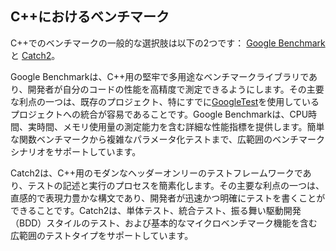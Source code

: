 ## C++におけるベンチマーク

C++でのベンチマークの一般的な選択肢は以下の2つです：
[Google Benchmark](https://github.com/google/benchmark)
と
[Catch2](https://github.com/catchorg/Catch2)。

Google Benchmarkは、C++用の堅牢で多用途なベンチマークライブラリであり、開発者が自分のコードの性能を高精度で測定できるようにします。その主要な利点の一つは、既存のプロジェクト、特にすでに[GoogleTest](https://github.com/google/googletest)を使用しているプロジェクトへの統合が容易であることです。Google Benchmarkは、CPU時間、実時間、メモリ使用量の測定能力を含む詳細な性能指標を提供します。簡単な関数ベンチマークから複雑なパラメータ化テストまで、広範囲のベンチマークシナリオをサポートしています。

Catch2は、C++用のモダンなヘッダーオンリーのテストフレームワークであり、テストの記述と実行のプロセスを簡素化します。その主要な利点の一つは、直感的で表現力豊かな構文であり、開発者が迅速かつ明確にテストを書くことができることです。Catch2は、単体テスト、統合テスト、振る舞い駆動開発（BDD）スタイルのテスト、および基本的なマイクロベンチマーク機能を含む広範囲のテストタイプをサポートしています。